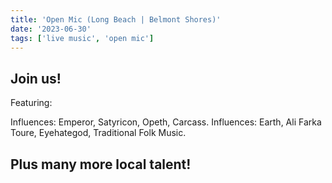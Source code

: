 ```yaml
---
title: 'Open Mic (Long Beach | Belmont Shores)'
date: '2023-06-30'
tags: ['live music', 'open mic']
---
```

## Join us!

<CustomImage src="https://raw.githubusercontent.com/ehawyeehaw/nublogposts/main/images/philzInfo.JPEG" alt="Open Mic Info" />

Featuring:

<CustomImage src="https://raw.githubusercontent.com/ehawyeehaw/nublogposts/main/images/Paracletus.jpg" alt="Open Mic Info" />
Influences: Emperor, Satyricon, Opeth, Carcass.

<CustomImage src="https://raw.githubusercontent.com/ehawyeehaw/nublogposts/main/images/peaceCoyote.jpg" alt="Open Mic Info" />
Influences: Earth, Ali Farka Toure, Eyehategod, Traditional Folk Music.

## Plus many more local talent!

